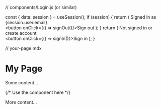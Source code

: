 // components/Login.js (or similar)

  const { data: session } = useSession();
  if (session) {
    return (
      <SessionWrapper>
        Signed in as {session.user.email} <br />
        <button onClick={() => signOut()}>Sign out</button>
      </SessionWrapper>
    );
  }
  return (
    <SessionWrapper>
      Not signed in or create account<br />
      <button onClick={() => signIn()}>Sign in</button>
    </SessionWrapper>
  );
}

// your-page.mdx

# My Page

Some content...

<LoginButton />  {/* Use the component here */}

More content...